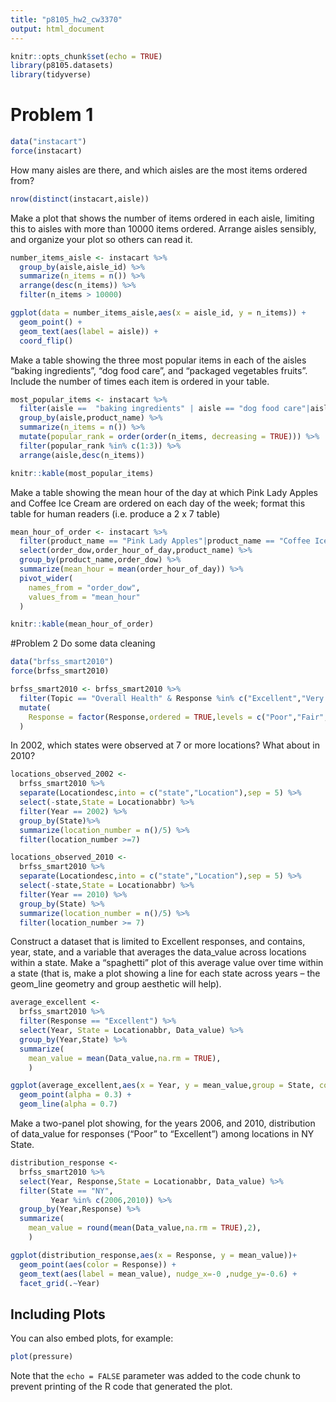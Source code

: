 ```yaml
---
title: "p8105_hw2_cw3370"
output: html_document
---
```


```r
knitr::opts_chunk$set(echo = TRUE)
library(p8105.datasets)
library(tidyverse)
```
# Problem 1
```r
data("instacart")
force(instacart)
```
How many aisles are there, and which aisles are the most items ordered from?
```r
nrow(distinct(instacart,aisle))
```
Make a plot that shows the number of items ordered in each aisle, limiting this to aisles with more than 10000 items ordered. Arrange aisles sensibly, and organize your plot so others can read it.
```r
number_items_aisle <- instacart %>% 
  group_by(aisle,aisle_id) %>% 
  summarize(n_items = n()) %>% 
  arrange(desc(n_items)) %>% 
  filter(n_items > 10000)

ggplot(data = number_items_aisle,aes(x = aisle_id, y = n_items)) +
  geom_point() +
  geom_text(aes(label = aisle)) +
  coord_flip()

```
Make a table showing the three most popular items in each of the aisles “baking ingredients”, “dog food care”, and “packaged vegetables fruits”. Include the number of times each item is ordered in your table.
```r
most_popular_items <- instacart %>% 
  filter(aisle ==  "baking ingredients" | aisle == "dog food care"|aisle == "packaged vegetables fruits") %>% 
  group_by(aisle,product_name) %>% 
  summarize(n_items = n()) %>% 
  mutate(popular_rank = order(order(n_items, decreasing = TRUE))) %>% 
  filter(popular_rank %in% c(1:3)) %>% 
  arrange(aisle,desc(n_items)) 

knitr::kable(most_popular_items)
```
Make a table showing the mean hour of the day at which Pink Lady Apples and Coffee Ice Cream are ordered on each day of the week; format this table for human readers (i.e. produce a 2 x 7 table)
```r
mean_hour_of_order <- instacart %>% 
  filter(product_name == "Pink Lady Apples"|product_name == "Coffee Ice Cream") %>% 
  select(order_dow,order_hour_of_day,product_name) %>% 
  group_by(product_name,order_dow) %>% 
  summarize(mean_hour = mean(order_hour_of_day)) %>% 
  pivot_wider(
    names_from = "order_dow",
    values_from = "mean_hour"
  )

knitr::kable(mean_hour_of_order)

```

#Problem 2
Do some data cleaning
```r
data("brfss_smart2010")
force(brfss_smart2010)
```

```r
brfss_smart2010 <- brfss_smart2010 %>% 
  filter(Topic == "Overall Health" & Response %in% c("Excellent","Very good","Good","Fair","Poor")) %>% 
  mutate(
    Response = factor(Response,ordered = TRUE,levels = c("Poor","Fair","Good","Very good","Excellent"))
  )
```

In 2002, which states were observed at 7 or more locations? What about in 2010?
```r
locations_observed_2002 <- 
  brfss_smart2010 %>% 
  separate(Locationdesc,into = c("state","Location"),sep = 5) %>% 
  select(-state,State = Locationabbr) %>%
  filter(Year == 2002) %>% 
  group_by(State)%>%
  summarize(location_number = n()/5) %>% 
  filter(location_number >=7)

locations_observed_2010 <- 
  brfss_smart2010 %>% 
  separate(Locationdesc,into = c("state","Location"),sep = 5) %>% 
  select(-state,State = Locationabbr) %>%
  filter(Year == 2010) %>% 
  group_by(State) %>%
  summarize(location_number = n()/5) %>% 
  filter(location_number >= 7)
```
Construct a dataset that is limited to Excellent responses, and contains, year, state, and a variable that averages the data_value across locations within a state. Make a “spaghetti” plot of this average value over time within a state (that is, make a plot showing a line for each state across years – the geom_line geometry and group aesthetic will help).
```r
average_excellent <- 
  brfss_smart2010 %>% 
  filter(Response == "Excellent") %>% 
  select(Year, State = Locationabbr, Data_value) %>% 
  group_by(Year,State) %>%
  summarize(
    mean_value = mean(Data_value,na.rm = TRUE),
    )

ggplot(average_excellent,aes(x = Year, y = mean_value,group = State, color = State))+
  geom_point(alpha = 0.3) +
  geom_line(alpha = 0.7)
```
Make a two-panel plot showing, for the years 2006, and 2010, distribution of data_value for responses (“Poor” to “Excellent”) among locations in NY State.
```r
distribution_response <- 
  brfss_smart2010 %>% 
  select(Year, Response,State = Locationabbr, Data_value) %>% 
  filter(State == "NY",
         Year %in% c(2006,2010)) %>% 
  group_by(Year,Response) %>% 
  summarize(
    mean_value = round(mean(Data_value,na.rm = TRUE),2),
    )

ggplot(distribution_response,aes(x = Response, y = mean_value))+
  geom_point(aes(color = Response)) +
  geom_text(aes(label = mean_value), nudge_x=-0 ,nudge_y=-0.6) +
  facet_grid(.~Year)
```


## Including Plots

You can also embed plots, for example:

```r
plot(pressure)
```

Note that the `echo = FALSE` parameter was added to the code chunk to prevent printing of the R code that generated the plot.
